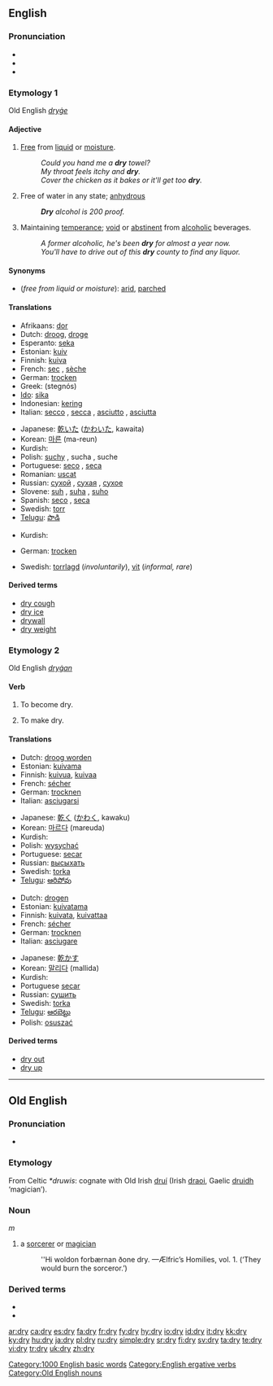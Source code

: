 ==English==

===Pronunciation===
*{{IPA|/draɪ/}}
*{{audio|en-us-dry.ogg|Audio (US)}}
*{{rhymes|aɪ}}

===Etymology 1===
Old English ''[[dryġe]]''

====Adjective====
{{en-adj|drier|'''[[driest]] '''or''' [[dryest]]'''}}

# [[free|Free]] from [[liquid]] or [[moisture]].
#: ''Could you hand me a '''dry''' towel?''
#: ''My throat feels itchy and '''dry'''.''
#: ''Cover the chicken as it bakes or it'll get too '''dry'''.''
# {{chemistry}} Free of water in any state; [[anhydrous]]
#: '''''Dry''' alcohol is 200 proof.''
# Maintaining [[temperance]]; [[void]] or [[abstinent]] from [[alcoholic]] beverages.
#: ''A former alcoholic, he's been '''dry''' for almost a year now.''
#: ''You'll have to drive out of this '''dry''' county to find any liquor.''

====Synonyms====
* (''free from liquid or moisture''): [[arid]], [[parched]]

====Translations====
{{rfc-level|Translations at L3+ (AutoFormat would have corrected level of Synonyms)}}
{{trans-top|free from liquid or moisture}}
*Afrikaans: [[dor]]
*Dutch: [[droog]], [[droge]]
*Esperanto: [[seka]]
*Estonian: [[kuiv]]
*Finnish: [[kuiva]]
*French: [[sec]] {{m}}, [[sèche]] {{f}}
*German: [[trocken]]
*Greek: {{t|el|στεγνός|m|}} (stegnós)
*[[Ido]]: [[sika]]
*Indonesian: [[kering]]
*Italian: [[secco]] {{m}}, [[secca]] {{f}}, [[asciutto]] {{m}}, [[asciutta]] {{f}}
{{trans-mid}}
*Japanese: [[乾いた]] ([[かわいた]], kawaita)
*Korean: [[마른]] (ma-reun)
*Kurdish: {{KUchar|[[وشک]]}}
*Polish: [[suchy]] {{m}}, sucha {{f}}, suche {{n}}
*Portuguese: [[seco]] {{m}}, [[seca]] {{f}}
*Romanian: [[uscat]]
*Russian: [[сухой]] {{m}}, [[сухая]] {{f}}, [[сухое]] {{n}}
*Slovene: [[suh]] {{m}}, [[suha]] {{f}}, [[suho]] {{n}}
*Spanish: [[seco]] {{m}}, [[seca]] {{f}}
*Swedish: [[torr]]
*[[Telugu]]: [[పొడి]]
{{trans-bottom}}

{{trans-top|free of water in any state}}
{{trans-mid}}
*Kurdish: {{KUchar|[[وشک]]}}
{{trans-bottom}}

{{trans-top|maintaining temperance}}
*German: [[trocken]]
{{trans-mid}}
*Swedish: [[torrlagd]] (''involuntarily''), [[vit]] (''informal, rare'')
{{trans-bottom}}

====Derived terms====
*[[dry cough]]
*[[dry ice]]
*[[drywall]]
*[[dry weight]]

===Etymology 2===
Old English ''[[dryġan]]''

====Verb====
{{en-verb|dries|drying|dried}}

# {{intransitive}} To become dry.
# {{transitive}} To make dry.

====Translations====
{{trans-top|to become dry}}
*Dutch: [[droog worden]]
*Estonian: [[kuivama]]
*Finnish: [[kuivua]], [[kuivaa]]
*French: [[sécher]]
*German: [[trocknen]]
*Italian: [[asciugarsi]]
{{trans-mid}}
*Japanese: [[乾く]] ([[かわく]], kawaku)
*Korean: [[마르다]] (mareuda)
*Kurdish: {{KUchar|[[وشک بوون]]}}
*Polish: [[wysychać]]
*Portuguese: [[secar]]
*Russian: [[высыхать]]
*Swedish: [[torka]]
*[[Telugu]]: [[ఆరిపోవు]]
{{trans-bottom}}

{{trans-top|to make dry}}
*Dutch: [[drogen]]
*Estonian: [[kuivatama]]
*Finnish: [[kuivata]], [[kuivattaa]]
*French: [[sécher]]
*German: [[trocknen]]
*Italian: [[asciugare]]
{{trans-mid}}
*Japanese: [[乾かす]]
*Korean: [[말리다]] (mallida)
*Kurdish: {{KUchar|[[وشک کردن]]}}
*Portuguese [[secar]]
*Russian: [[сушить]]
*Swedish: [[torka]]
*[[Telugu]]: [[ఆరబెట్టు]]
*Polish: [[osuszać]]
{{trans-bottom}}

====Derived terms====
* [[dry out]]
* [[dry up]]

[[Category:1000 English basic words]]
[[Category:English ergative verbs]]

----

==Old English==

===Pronunciation===
* {{IPA|/dry:/}}

===Etymology===
From Celtic ''*druwis'': cognate with Old Irish [[druí]] (Irish [[draoi]], Gaelic [[druidh]] ‘magician’).

===Noun===
{{Latinx|'''drȳ'''}} ''m''

# a [[sorcerer]] or [[magician]]
#:''Hi woldon forbærnan ðone dry. —Ælfric’s Homilies, vol. 1.  (‘They would burn the sorceror.’)

===Derived terms===
*{{Latinx|[[drycræft|drȳcræft]]}}
*{{Latinx|[[dryecge|drȳecge]]}}

[[Category:Old English nouns]]

[[ar:dry]]
[[ca:dry]]
[[es:dry]]
[[fa:dry]]
[[fr:dry]]
[[fy:dry]]
[[hy:dry]]
[[io:dry]]
[[id:dry]]
[[it:dry]]
[[kk:dry]]
[[ky:dry]]
[[hu:dry]]
[[ja:dry]]
[[pl:dry]]
[[ru:dry]]
[[simple:dry]]
[[sr:dry]]
[[fi:dry]]
[[sv:dry]]
[[ta:dry]]
[[te:dry]]
[[vi:dry]]
[[tr:dry]]
[[uk:dry]]
[[zh:dry]]